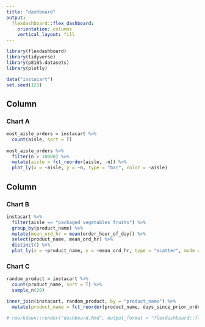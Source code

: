```yaml
---
title: "dashboard"
output: 
  flexdashboard::flex_dashboard:
    orientation: columns
    vertical_layout: fill
---
```


```r
library(flexdashboard)
library(tidyverse)
library(p8105.datasets)
library(plotly)

data("instacart")
set.seed(123)
```

Column {data-width=650}
-----------------------------------------------------------------------

### Chart A

```r
most_aisle_orders = instacart %>%
  count(aisle, sort = T)
  
most_aisle_orders %>% 
  filter(n > 10000) %>% 
  mutate(aisle = fct_reorder(aisle, -n)) %>% 
  plot_ly(x = ~aisle, y = ~n, type = "bar", color = ~aisle)
```

Column {data-width=350}
-----------------------------------------------------------------------

### Chart B

```r
instacart %>%
  filter(aisle == "packaged vegetables fruits") %>%
  group_by(product_name) %>%
  mutate(mean_ord_hr = mean(order_hour_of_day)) %>%
  select(product_name, mean_ord_hr) %>%
  distinct() %>%
  plot_ly(x = ~product_name, y = ~mean_ord_hr, type = "scatter", mode = "markers")
```

### Chart C

```r
random_product = instacart %>% 
  count(product_name, sort = T) %>% 
  sample_n(20)

inner_join(instacart, random_product, by = "product_name") %>% 
  mutate(product_name = fct_reorder(product_name, days_since_prior_order)) %>%   plot_ly(x = ~product_name, y = ~days_since_prior_order, type = "box")

# rmarkdown::render("dashboard.Rmd", output_format = "flexdashboard::flex_dashboard")
```
